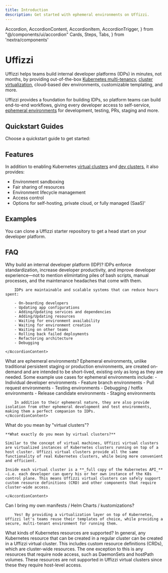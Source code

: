 ```yaml
---
title: Introduction
description: Get started with ephemeral environments on Uffizzi.
---
```


  Accordion,
  AccordionContent,
  AccordionItem,
  AccordionTrigger,
} from "@/components/ui/accordion"
	Cards,
	Steps,
	Tabs, 
} from 'nextra/components'

# Uffizzi

Uffizzi helps teams build internal developer platforms (IDPs) in minutes, not months, by providing out-of-the-box [Kubernetes multi-tenancy](https://www.uffizzi.com/kubernetes-multi-tenancy), [cluster virtualization](#why-virtual-clusters), cloud-based dev environments, customizable templating, and more. 

Uffizzi provides a foundation for building IDPs, so platform teams can build end-to-end workflows, giving every developer access to self-service, [ephemeral environments]() for development, testing, PRs, staging and more.

## Quickstart Guides

Choose a quickstart guide to get started:

<Cards num={2}>
  <Cards.Card
    arrow
    title="Create a virtual cluster"
    href="/docs/quickstart/virtual-clusters"
  >
  </Cards.Card>
  <Cards.Card 
  arrow 
  title="Create a dev cluster" 
  href="/docs/quickstart/dev-clusters">
  </Cards.Card>
</Cards>

## Features

In addition to enabling Kubernetes [virtual clusters](/docs/core-concepts/virtual-clusters) and [dev clusters](/docs/core-concepts/dev-clusters), it also provides:  
- Environment sandboxing  
- Fair sharing of resources
- Environment lifecycle management
- Access control
- Options for self-hosting, private cloud, or fully managed (SaaS)'

## Examples

You can clone a Uffizzi starter repository to get a head start on your developer platform.

## FAQ

<Accordion type="single" collapsible>

<AccordionItem value="faq-1">
	<AccordionTrigger>
		Why build an internal developer platform (IDP)?
	</AccordionTrigger>
	<AccordionContent>
		IDPs enforce standardization, increase developer productivity, and improve developer experience—not to mention elimintating piles of bash scripts, manual processes, and the maintenance headaches that come with them. 

		IDPs are maintainable and scalable systems that can reduce hours spent: 

		- On-boarding developers
		- Updating app configurations
		- Adding/Updating services and dependencies
		- Adding/Updating resources
		- Waiting for environment availability
		- Waiting for environment creation
		- Waiting on other teams
		- Rolling back failed deployments
		- Refactoring architecture
		- Debugging

	</AccordionContent>
</AccordionItem>

<AccordionItem value="faq-2">
	<AccordionTrigger>
		What are ephemeral environments?
	</AccordionTrigger>
	<AccordionContent>
		Ephemeral environments, unlike traditional persistent staging or production environments, are created on-demand and are intended to be short-lived, existing only as long as they are needed. Some example use cases for ephemeral environments include:
		- Individual developer environments
		- Feature branch environments
		- Pull request environments
		- Testing environments
		- Debugging / hotfix environments
		- Release candidate environments
		- Staging environments  

		In addition to their ephemeral nature, they are also provide isolation from other ephemeral development and test environments, making them a perfect companion to IDPs.
	</AccordionContent>
</AccordionItem>

<AccordionItem value="faq-3">
	<AccordionTrigger>
		What do you mean by "virtual clusters"?
	</AccordionTrigger>
	<AccordionContent>

	**What exactly do you mean by virtual clusters?**

	Similar to the concept of virtual machines, Uffizzi virtual clusters are virtualized instances of Kubernetes clusters running on top of a host cluster. Uffizzi virtual clusters provide all the same functionality of real Kubernetes clusters, while being more convenient and efficient. 

	Inside each virtual cluster is a **_full copy of the Kubernetes API_**—i.e. each developer can query his or her own instance of the K8s control plane. This means Uffizzi virtual clusters can safely support custom resource definitions (CRD) and other components that require cluster-wide access.

	</AccordionContent>
</AccordionItem>

<AccordionItem value="faq-4">
	<AccordionTrigger>
		Can I bring my own manifests / Helm Charts / kustomizations?
	</AccordionTrigger>
	<AccordionContent>
	
		Yes! By providing a virtualization layer on top of Kubernetes, Uffizzi let's teams reuse their templates of choice, while providing a secure, multi-tenant environment for running them.

</AccordionContent>
</AccordionItem>

<AccordionItem value="faq-6">
	<AccordionTrigger>
		What kinds of Kubernetes resources are supported?
	</AccordionTrigger>
<AccordionContent>
	In general, any Kubernetes resource that can be created in a regular cluster can be created in a Uffizzi virtual cluster. This includes custom resource definitions (CRDs), which are cluster-wide resources.
	The one exception to this is any resources that require node access, such as DaemonSets and hostPath volumes. These resources are not supported in Uffizzi virtual clusters since these they require host-level access.
</AccordionContent>
</AccordionItem>

</Accordion>


